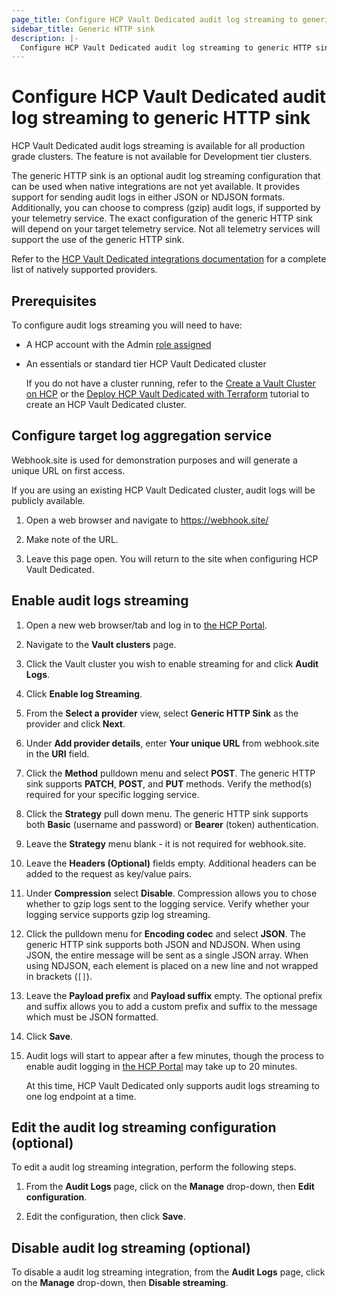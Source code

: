 ```yaml
---
page_title: Configure HCP Vault Dedicated audit log streaming to generic HTTP sink
sidebar_title: Generic HTTP sink
description: |-
  Configure HCP Vault Dedicated audit log streaming to generic HTTP sink
---
```


# Configure HCP Vault Dedicated audit log streaming to generic HTTP sink

<Note title="Availability">

HCP Vault Dedicated audit logs streaming is available for all
production grade clusters. The feature is not available for Development tier
clusters.

</Note>

The generic HTTP sink is an optional audit log streaming configuration that can be used when native integrations
are not yet available. It provides support for sending audit logs in either JSON or NDJSON formats. Additionally,
you can choose to compress (gzip) audit logs, if supported by your telemetry service. The exact configuration
of the generic HTTP sink will depend on your target telemetry service. Not all telemetry services
will support the use of the generic HTTP sink.

Refer to the [HCP Vault Dedicated integrations documentation](/hcp/docs/vault/integrations#metrics-streaming)
for a complete list of natively supported providers.

## Prerequisites

To configure audit logs streaming you will need to have:

- A HCP account with the Admin [role assigned](/hcp/docs/hcp/iam/access-management)
- An essentials or standard tier HCP Vault Dedicated cluster

   <Note>

   If you do not have a cluster running, refer to the [Create a Vault Cluster on
   HCP](/vault/tutorials/get-started-hcp-vault-dedicated/get-started-vault) or  the [Deploy HCP Vault Dedicated with
   Terraform](/vault/tutorials/cloud-ops/terraform-hcp-provider-vault) tutorial to create an HCP Vault Dedicated
   cluster.

   </Note>

## Configure target log aggregation service

<Highlight title="Example log aggregation service">

Webhook.site is used for demonstration purposes and will generate a unique URL on first access.

If you are using an existing HCP Vault Dedicated cluster, audit logs will be publicly available.

</Highlight>

1. Open a web browser and navigate to https://webhook.site/

1. Make note of the URL.

1. Leave this page open. You will return to the site when configuring HCP Vault Dedicated.

## Enable audit logs streaming

1. Open a new web browser/tab and log in to [the HCP Portal](https://portal.cloud.hashicorp.com/).

1. Navigate to the **Vault clusters** page.

1. Click the Vault cluster you wish to enable streaming for and click **Audit Logs**.

1. Click **Enable log Streaming**.

1. From the **Select a provider** view, select **Generic HTTP Sink** as the
   provider and click **Next**.

1. Under **Add provider details**, enter **Your unique URL** from webhook.site in the **URI** field.

1. Click the **Method** pulldown menu and select **POST**.
   The generic HTTP sink supports **PATCH**, **POST**, and **PUT** methods. Verify the method(s) required for
   your specific logging service.

1. Click the **Strategy** pull down menu. The generic HTTP sink supports both **Basic** (username and password)
   or **Bearer** (token) authentication.

1. Leave the **Strategy** menu blank - it is not required for webhook.site.

1. Leave the **Headers (Optional)** fields empty. Additional headers can be added to the request as key/value pairs.

1. Under **Compression** select **Disable**. Compression allows you to chose whether to gzip logs sent to the logging service.
   Verify whether your logging service supports gzip log streaming.

1. Click the pulldown menu for **Encoding codec** and select **JSON**. The generic HTTP sink supports both JSON and NDJSON.
   When using JSON, the entire message will be sent as a single JSON array. When using NDJSON, each element is placed on
   a new line and not wrapped in brackets (`[]`).


1. Leave the **Payload prefix** and **Payload suffix** empty. The optional prefix and suffix allows you to add a custom prefix
   and suffix to the message which must be JSON formatted.

1. Click **Save**.

1. Audit logs will start to appear after a few minutes, though the process to enable audit logging in [the HCP Portal](https://portal.cloud.hashicorp.com/)
   may take up to 20 minutes.

   <Note>

   At this time, HCP Vault Dedicated only supports audit logs streaming to
   one log endpoint at a time.

   </Note>

## Edit the audit log streaming configuration (optional)

To edit a audit log streaming integration, perform the following steps.

1. From the **Audit Logs** page, click on the **Manage** drop-down, then **Edit
configuration**.

1. Edit the configuration, then click **Save**.

## Disable audit log streaming (optional)

To disable a audit log streaming integration, from the **Audit Logs** page,
click on the **Manage** drop-down, then **Disable streaming**.
